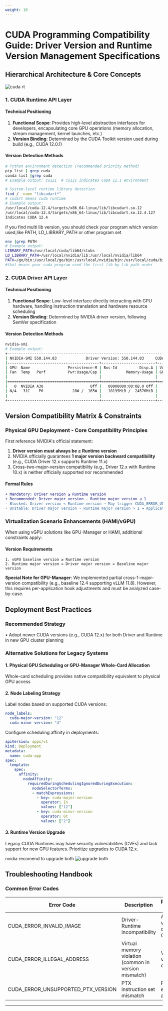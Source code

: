 ```yaml
---
weight: 10
---
```


# CUDA Programming Compatibility Guide: Driver Version and Runtime Version Management Specifications


## Hierarchical Architecture & Core Concepts

![cuda rt](../assets/cuda-arti.png "Cuda driver runtime layver")


### 1. CUDA Runtime API Layer
#### Technical Positioning
1. **Functional Scope**: Provides high-level abstraction interfaces for developers, encapsulating core GPU operations (memory allocation, stream management, kernel launches, etc.)
2. **Version Binding**: Determined by the CUDA Toolkit version used during build (e.g., CUDA 12.0.1)

#### Version Detection Methods
```bash
# Python environment detection (recommended priority method)
pip list | grep cuda
conda list |grep cuda 
# Example output: cu121  # cu121 indicates CUDA 12.1 environment

# System-level runtime library detection
find / -name "libcudart*"
# cudart means cuda runtime
# Example output:
/usr/local/cuda-12.4/targets/x86_64-linux/lib/libcudart.so.12
/usr/local/cuda-12.4/targets/x86_64-linux/lib/libcudart.so.12.4.127
Indicates CUDA 12.4
```
if you find multi lib version, you should check your program which version used,like PATH, LD_LIBRARY_PATH or other program set
```bash
env |grep PATH
# Example output:
LIBRARY_PATH=/usr/local/cuda/lib64/stubs
LD_LIBRARY_PATH=/usr/local/nvidia/lib:/usr/local/nvidia/lib64
PATH=/go/bin:/usr/local/go/bin:/usr/local/nvidia/bin:/usr/local/cuda/bin:/usr/local/sbin:/usr/local/bin:/usr/sbin:/usr/bin:/sbin:/bin
#that means your cuda program used the first lib by lib path order
```

### 2. CUDA Driver API Layer
#### Technical Positioning
1. **Functional Scope**: Low-level interface directly interacting with GPU hardware, handling instruction translation and hardware resource scheduling
2. **Version Binding**: Determined by NVIDIA driver version, following SemVer specification

#### Version Detection Methods
```bash
nvidia-smi
# Example output:
+-----------------------------------------------------------------------------------------+
| NVIDIA-SMI 550.144.03             Driver Version: 550.144.03     CUDA Version: 12.4     |
|-----------------------------------------+------------------------+----------------------+
| GPU  Name                 Persistence-M | Bus-Id          Disp.A | Volatile Uncorr. ECC |
| Fan  Temp   Perf          Pwr:Usage/Cap |           Memory-Usage | GPU-Util  Compute M. |
|                                         |                        |               MIG M. |
|=========================================+========================+======================|
|   0  NVIDIA A30                     Off |   00000000:00:0B.0 Off |                    0 |
| N/A   31C    P0             28W /  165W |   10195MiB /  24576MiB |      0%      Default |
|                                         |                        |             Disabled |
+-----------------------------------------+------------------------+----------------------+
```


## Version Compatibility Matrix & Constraints

### Physical GPU Deployment - Core Compatibility Principles
First reference NVIDIA's official statement:
1. **Driver version must always be ≥ Runtime version**
2. NVIDIA officially guarantees **1 major version backward compatibility** (e.g., CUDA Driver 12.x supports Runtime 11.x)
3. Cross-two-major-version compatibility (e.g., Driver 12.x with Runtime 10.x) is neither officially supported nor recommended

#### Formal Rules
```diff
+ Mandatory: Driver version ≥ Runtime version
+ Recommended: Driver major version - Runtime major version ≤ 1
- Blocked: Driver version < Runtime version → May trigger CUDA_ERROR_UNKNOWN(999)
- Unstable: Driver major version - Runtime major version > 1 → Application may malfunction
```

### Virtualization Scenario Enhancements (HAMI/vGPU)
When using vGPU solutions like GPU-Manager or HAMI, additional constraints apply:

#### Version Requirements
```text
1. vGPU baseline version ≥ Runtime version
2. Runtime major version = Driver major version = Baseline major version
```
**Special Note for GPU-Manager**:
We implemented partial cross-1-major-version compatibility (e.g., baseline 12.4 supporting vLLM 11.8). However, this requires per-application hook adjustments and must be analyzed case-by-case.


## Deployment Best Practices

### Recommended Strategy
• Adopt newer CUDA versions (e.g., CUDA 12.x) for both Driver and Runtime in new GPU cluster planning

### Alternative Solutions for Legacy Systems

#### 1. Physical GPU Scheduling or GPU-Manager Whole-Card Allocation
Whole-card scheduling provides native compatibility equivalent to physical GPU access

#### 2. Node Labeling Strategy
Label nodes based on supported CUDA versions:
```yaml
node_labels:
  cuda-major-version: "12"
  cuda-minor-version: "4"
```

Configure scheduling affinity in deployments:
```yaml
apiVersion: apps/v1
kind: Deployment
metadata:
  name: cuda-app
spec:
  template:
    spec:
      affinity:
        nodeAffinity:
          requiredDuringSchedulingIgnoredDuringExecution:
            nodeSelectorTerms:
            - matchExpressions:
              - key: cuda-major-version
                operator: In
                values: ["12"]
              - key: cuda-minor-version
                operator: Gt
                values: ["2"]
```

#### 3. Runtime Version Upgrade
Legacy CUDA Runtimes may have security vulnerabilities (CVEs) and lack support for new GPU features. Prioritize upgrades to CUDA 12.x.

nvidia recomend to upgrade both
![upgrade both](../assets/upgradeboth.png "upgrade both")

## Troubleshooting Handbook

### Common Error Codes
| Error Code                   | Description                          | Recommended Action                  |
|------------------------------|--------------------------------------|--------------------------------------|
| CUDA_ERROR_INVALID_IMAGE     | Driver-Runtime incompatibility       | Align driver version with container CUDA version |
| CUDA_ERROR_ILLEGAL_ADDRESS   | Virtual memory violation (common in version mismatch) | Verify Runtime vs baseline constraints |
| CUDA_ERROR_UNSUPPORTED_PTX_VERSION | PTX instruction set mismatch | Recompile with explicit -arch=sm_xx |

---

